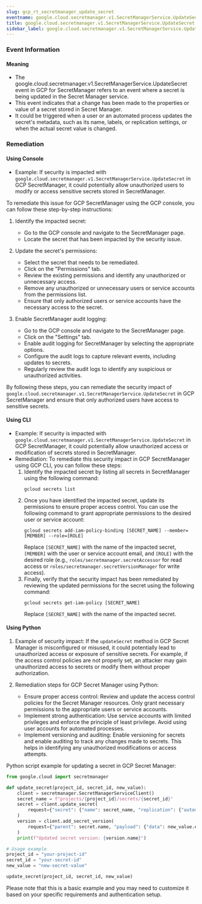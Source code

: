 ```yaml
--- 
slug: gcp_rt_secretmanager_update_secret
eventname: google.cloud.secretmanager.v1.SecretManagerService.UpdateSecret
title: google.cloud.secretmanager.v1.SecretManagerService.UpdateSecret
sidebar_label: google.cloud.secretmanager.v1.SecretManagerService.UpdateSecret
---
```

                       
### Event Information

#### Meaning

- The google.cloud.secretmanager.v1.SecretManagerService.UpdateSecret event in GCP for SecretManager refers to an event where a secret is being updated in the Secret Manager service.
- This event indicates that a change has been made to the properties or value of a secret stored in Secret Manager.
- It could be triggered when a user or an automated process updates the secret's metadata, such as its name, labels, or replication settings, or when the actual secret value is changed.

### Remediation

#### Using Console

- Example: If security is impacted with `google.cloud.secretmanager.v1.SecretManagerService.UpdateSecret` in GCP SecretManager, it could potentially allow unauthorized users to modify or access sensitive secrets stored in SecretManager.

To remediate this issue for GCP SecretManager using the GCP console, you can follow these step-by-step instructions:

1. Identify the impacted secret: 
   - Go to the GCP console and navigate to the SecretManager page.
   - Locate the secret that has been impacted by the security issue.

2. Update the secret's permissions:
   - Select the secret that needs to be remediated.
   - Click on the "Permissions" tab.
   - Review the existing permissions and identify any unauthorized or unnecessary access.
   - Remove any unauthorized or unnecessary users or service accounts from the permissions list.
   - Ensure that only authorized users or service accounts have the necessary access to the secret.

3. Enable SecretManager audit logging:
   - Go to the GCP console and navigate to the SecretManager page.
   - Click on the "Settings" tab.
   - Enable audit logging for SecretManager by selecting the appropriate options.
   - Configure the audit logs to capture relevant events, including updates to secrets.
   - Regularly review the audit logs to identify any suspicious or unauthorized activities.

By following these steps, you can remediate the security impact of `google.cloud.secretmanager.v1.SecretManagerService.UpdateSecret` in GCP SecretManager and ensure that only authorized users have access to sensitive secrets.

#### Using CLI

- Example: If security is impacted with `google.cloud.secretmanager.v1.SecretManagerService.UpdateSecret` in GCP SecretManager, it could potentially allow unauthorized access or modification of secrets stored in SecretManager.
- Remediation: To remediate this security impact in GCP SecretManager using GCP CLI, you can follow these steps:
  1. Identify the impacted secret by listing all secrets in SecretManager using the following command:
     ```
     gcloud secrets list
     ```
  2. Once you have identified the impacted secret, update its permissions to ensure proper access control. You can use the following command to grant appropriate permissions to the desired user or service account:
     ```
     gcloud secrets add-iam-policy-binding [SECRET_NAME] --member=[MEMBER] --role=[ROLE]
     ```
     Replace `[SECRET_NAME]` with the name of the impacted secret, `[MEMBER]` with the user or service account email, and `[ROLE]` with the desired role (e.g., `roles/secretmanager.secretAccessor` for read access or `roles/secretmanager.secretVersionManager` for write access).
  3. Finally, verify that the security impact has been remediated by reviewing the updated permissions for the secret using the following command:
     ```
     gcloud secrets get-iam-policy [SECRET_NAME]
     ```
     Replace `[SECRET_NAME]` with the name of the impacted secret.

#### Using Python

1. Example of security impact: If the `updateSecret` method in GCP Secret Manager is misconfigured or misused, it could potentially lead to unauthorized access or exposure of sensitive secrets. For example, if the access control policies are not properly set, an attacker may gain unauthorized access to secrets or modify them without proper authorization.

2. Remediation steps for GCP Secret Manager using Python:
   - Ensure proper access control: Review and update the access control policies for the Secret Manager resources. Only grant necessary permissions to the appropriate users or service accounts.
   - Implement strong authentication: Use service accounts with limited privileges and enforce the principle of least privilege. Avoid using user accounts for automated processes.
   - Implement versioning and auditing: Enable versioning for secrets and enable auditing to track any changes made to secrets. This helps in identifying any unauthorized modifications or access attempts.
   
Python script example for updating a secret in GCP Secret Manager:

```python
from google.cloud import secretmanager

def update_secret(project_id, secret_id, new_value):
    client = secretmanager.SecretManagerServiceClient()
    secret_name = f"projects/{project_id}/secrets/{secret_id}"
    secret = client.update_secret(
        request={"secret": {"name": secret_name, "replication": {"automatic": {}}}}
    )
    version = client.add_secret_version(
        request={"parent": secret.name, "payload": {"data": new_value.encode()}}
    )
    print(f"Updated secret version: {version.name}")

# Usage example
project_id = "your-project-id"
secret_id = "your-secret-id"
new_value = "new-secret-value"

update_secret(project_id, secret_id, new_value)
```

Please note that this is a basic example and you may need to customize it based on your specific requirements and authentication setup.


 